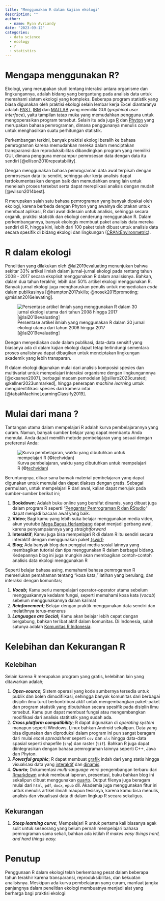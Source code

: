 ---
title: "Menggunakan R dalam kajian ekologi"
description: ""
author:
  - name: Ryan Avriandy
date: "2023-09-12"
categories:
  - data science
  - ecology
  - r
  - statistics
---

# Mengapa menggunakan R?

Ekologi, yang merupakan studi tentang interaksi antara organisme dan lingkungannya, adalah bidang yang bergantung pada analisis data untuk memahami sistem ekologi yang kompleks. Beberapa program statistik yang biasa digunakan oleh praktisi ekologi selain lembar kerja Excel diantaranya adalah [PAST](https://past.en.lo4d.com/windows), [IBM](https://www.ibm.com/products/spss-statistics) dan [MATLAB](https://www.mathworks.com/products/matlab.html) yang memiliki GUI (*graphical user interface*), yaitu tampilan tatap muka yang memudahkan pengguna untuk mengoperasikan program tersebut. Selain itu ada juga [R](https://www.r-project.org/) dan [Phyton](https://www.python.org/downloads/) yang merupakan bahasa pemrograman, dimana penggunanya menulis *code* untuk menghasilkan suatu perhitungan statistik.

Perkembangan terkini, banyak praktisi ekologi beralih ke bahasa pemrograman karena memudahkan mereka dalam menciptakan transparansi dan reproduksibilitas dibandingkan program yang memiliki GUI, dimana pengguna mencampur pemrosesan data dengan data itu sendiri [@ellison2010repeatability].

Dengan menggunakan bahasa pemrograman data awal terpisah dengan pemrosesan data itu sendiri, sehingga alur kerja analisis dapat terdokumentasikan dengan baik dan memudahkan orang lain untuk menelaah proses tersebut serta dapat mereplikasi analisis dengan mudah [@wilson2014best].

R merupakan salah satu bahasa pemrograman yang banyak dipakai oleh ekologi, karena berbeda dengan Phyton yang awalnya diciptakan untuk membuat aplikasi, R dari awal didesain untuk analisis, sehingga secara organik, praktisi statistik dan ekologi cenderung menggunakan R. Dalam perkembangannya, banyak ekologis membuat paket analisis data mereka sendiri di R, hingga kini, lebih dari 100 paket telah dibuat untuk analisis data secara spesifik di bidang ekologi dan lingkungan ([CRAN:Environmetric](https://cran.r-project.org/web/views/Environmetrics.html)).

# R dalam ekologi

Penelitian yang dilakukan oleh @lai2019evaluating menunjukan bahwa sekitar 33% artikel ilmiah dalam jurnal-jurnal ekologi pada rentang tahun 2008 - 2017 secara eksplisit menggunakan R dalam analisisnya. Bahkan, dalam dua tahun terakhir, lebih dari 50% artikel ekologi menggunakan R. Banyak jurnal ekologi juga mengharuskan penulis untuk menyediakan *code* dalam publikasinya [@hampton2017skills; @nosek2015promoting; @mislan2016elevating].

![Persentase artikel ilmiah yang menggunakan R dalam 30 jurnal ekologi utama dari tahun 2008 hingga 2017 [@lai2019evaluating]](fig-0001.jpg)

Dengan menyediakan *code* dalam publikasi, data-data sensitif yang biasanya ada di dalam kajian ekologi dapat tetap terlindungi sementara proses analisisnya dapat dibagikan untuk menciptakan lingkungan akademik yang lebih transparan.

R dalam ekologi digunakan mulai dari analisis komposisi spesies dan multivariat untuk mempelajari interaksi organisme dengan lingkungannnya [@oksanen2007], berbagai macam pemodelan [@sillero2023curated; @kellner2023unmarked], hingga penerapan *machine learning* untuk mengidentifikasi spesies dari kamera intai [@tabakMachineLearningClassify2019].

# Mulai dari mana ?

Tantangan utama dalam mempelajari R adalah kurva pembelajarannya yang curam. Namun, banyak sumber belajar yang dapat membantu Anda memulai. Anda dapat memilih metode pembelajaran yang sesuai dengan preferensi Anda:

![Kurva pembelajaran, waktu yang dibutuhkan untuk mempelajari R (©[techvidan](https://techvidvan.com/tutorials/pros-and-cons-of-r/))](fig-0002.jpg)

Beruntungnya, diluar sana banyak material pembelajaran yang dapat digunakan untuk memulai dan dapat diakses dengan gratis. Sebagai permulaan, untuk mempelajari R dari awal, kalian dapat merujuk pada sumber-sumber berikut ini;

1.  **Bookdown**; Adalah buku online yang bersifat dinamis, yang dibuat juga dalam program R seperti "[Pengantar Pemrograman R dan RStudio](https://bookdown.org/aepstk/intror/)" dapat menjadi bacaan awal yang baik.
2.  **Video**; Bagi kamu yang lebih suka belajar menggunakan media video, akun youtube [Mega Bagus Herlambang](https://youtu.be/rcwlltbsl7k?si=x1XRVGY6Xkn2OSpv) dapat menjadi gerbang awal, karena penyampaiannya yang *straightforward*
3.  **Interaktif**; Kamu juga bisa mempelajari R di dalam R itu sendiri secara interaktif dengan menggunakan paket [{swirl}](https://swirlstats.com/)
4.  **Blog**; Ada banyak blog dan penggiat media sosial lainnya yang membagikan tutorial dan tips menggunakan R dalam berbagai bidang. Kedepannya blog ini juga mungkin akan membagikan contoh-contoh analisis data ekologi menggunakan R

Seperti belajar bahasa asing, memahami bahasa pemrogaman R memerlukan pemahaman tentang "kosa kata," latihan yang berulang, dan interaksi dengan komunitas;

1.  ***Vocab*****;** Kamu perlu mempelajari operator-operator utama sebelum mengguakannya kedalam fungsi, seperti memahami kosa kata (*vocab*) sebelum menggunakannya dalam kalimat
2.  ***Reinforcemen*****t;** Belajar dengan praktik menggunakan data sendiri dan melatihnya terus-menerus
3.  ***Languages are Social*****;** Kamu akan belajar lebih cepat dengan bergabung, bahkan terlibat aktif dalam komunitas. Di Indonesia, salah satunya adalah [Komunitas R Indonesia](https://www.meetup.com/r-indonesia/).

# Kelebihan dan Kekurangan R

## Kelebihan

Selain karena R merupakan program yang gratis, kelebihan lain yang ditawarkan adalah;

1.  ***Open-source***; Sistem operasi yang kode sumbernya tersedia untuk publik dan boleh dimodifiikasi, sehingga banyak komunitas dari berbagai disiplin ilmu turut berkontribusi aktif untuk mengembangkan paket-paket dan program statistik yang dibutuhkan secara spesifik pada disiplin ilmu tersebut. Kamu pun dapat membuat fungsi atau mengembangkan modifikasi dari analisis statitistik yang sudah ada.
2.  ***Cross platform compatibility***; R dapat digunakan di *operating system* manapun seperti Windows, Linux bahkan Android sekalipun. Data yang bisa digunakan dan diproduksi dalam program ini pun sangat beragam dari mulai *excel spreadsheet* seperti `csv` dan `xls` hingga data-data spasial seperti shapefile (`shp`) dan raster (`tif`). Bahkan R juga dapat diintegrasikan dengan bahasa pemrograman lainnya seperti C++, Java dan Phyton.
3.  ***Powerful graphic***; R dapat membuat [grafik](https://r-graph-gallery.com/index.html) indah dari yang statis hingga visualisasi data yang [interaktif](https://r-graph-gallery.com/interactive-charts.html) dan [dinamis](https://shiny.posit.co/).
4.  ***Quarto***; Dokumentasi *multi-language* versi pengembangan terbaru dari [Rmarkdown](https://rmarkdown.rstudio.com/) untuk membuat laporan, presentasi, buku bahkan blog ini sekalipun dibuat menggunakan [quarto](https://quarto.org/). Output filenya juga beragam mulai dari `html`, `pdf`, `docx`, `epub` dll. Akademia juga menggunakan fitur ini untuk menulis artikel ilmiah maupun tesisnya, karena kamu bisa menulis, analisis dan visualisasi data di dalam lingkup R secara sekaligus.

## Kekurangan

1.  ***Steep learning curve***; Mempelajari R untuk pertama kali biasanya agak sulit untuk seseorang yang belum pernah mempelajari bahasa pemrograman sama sekali, bahkan ada istilah *R makes easy things hard, and hard things easy.*

# Penutup

Penggunaan R dalam ekologi telah berkembang pesat dalam beberapa tahun terakhir karena transparansi, reproduksibilitas, dan kekuatan analisisnya. Meskipun ada kurva pembelajaran yang curam, manfaat jangka panjangnya dalam penelitian ekologi membuatnya menjadi alat yang berharga bagi praktisi ekologi
